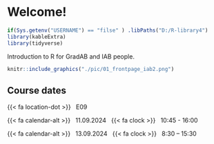 # Welcome! {#index .unnumbered}

```r
if(Sys.getenv("USERNAME") == "filse" ) .libPaths("D:/R-library4") 
library(kableExtra)
library(tidyverse)
```

Introduction to R for GradAB and IAB people.

<!-- ![](./pic/00_frontpage_iab2.png){width="490"} -->


```r
knitr::include_graphics("./pic/01_frontpage_iab2.png")
```


## Course dates {.unnumbered}

::: {.g-col-12 .g-col-sm-6 .g-col-md-4}

{{< fa location-dot >}} &nbsp; E09

{{< fa calendar-alt >}} &nbsp; 11.09.2024 &nbsp; {{< fa clock >}} &nbsp; 10:45 - 16:00  

{{< fa calendar-alt >}} &nbsp; 13.09.2024 &nbsp; {{< fa clock >}} &nbsp;  8:30 – 15:30 


:::
